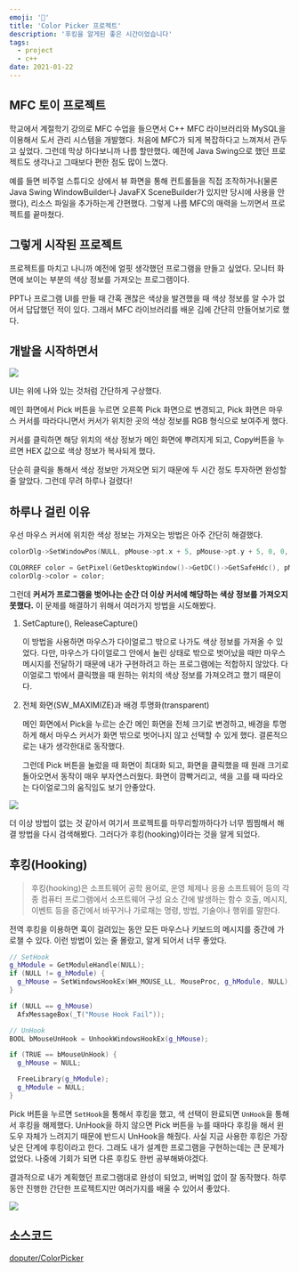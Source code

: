 ```yaml
---
emoji: '🎨'
title: 'Color Picker 프로젝트'
description: '후킹을 알게된 좋은 시간이었습니다'
tags:
  - project
  - c++
date: 2021-01-22
---
```


## MFC 토이 프로젝트

학교에서 계절학기 강의로 MFC 수업을 들으면서 C++ MFC 라이브러리와 MySQL을 이용해서 도서 관리 시스템을 개발했다. 처음에 MFC가 되게 복잡하다고 느껴져서 관두고 싶었다. 그런데 막상 하다보니까 나름 할만했다. 예전에 Java Swing으로 했던 프로젝트도 생각나고 그때보다 편한 점도 많이 느꼈다.

예를 들면 비주얼 스튜디오 상에서 뷰 화면을 통해 컨트롤들을 직접 조작하거나(물론 Java Swing WindowBuilder나 JavaFX SceneBuilder가 있지만 당시에 사용을 안했다), 리소스 파일을 추가하는게 간편했다. 그렇게 나름 MFC의 매력을 느끼면서 프로젝트를 끝마쳤다.

## 그렇게 시작된 프로젝트

프로젝트를 마치고 나니까 예전에 얼핏 생각했던 프로그램을 만들고 싶었다. 모니터 화면에 보이는 부분의 색상 정보를 가져오는 프로그램이다.

PPT나 프로그램 UI를 만들 때 간혹 괜찮은 색상을 발견했을 때 색상 정보를 알 수가 없어서 답답했던 적이 있다. 그래서 MFC 라이브러리를 배운 김에 간단히 만들어보기로 했다.

## 개발을 시작하면서

![](0.png)

UI는 위에 나와 있는 것처럼 간단하게 구상했다.

메인 화면에서 Pick 버튼을 누르면 오른쪽 Pick 화면으로 변경되고, Pick 화면은 마우스 커서를 따라다니면서 커서가 위치한 곳의 색상 정보를 RGB 형식으로 보여주게 했다.

커서를 클릭하면 해당 위치의 색상 정보가 메인 화면에 뿌려지게 되고, Copy버튼을 누르면 HEX 값으로 색상 정보가 복사되게 했다.

단순히 클릭을 통해서 색상 정보만 가져오면 되기 때문에 두 시간 정도 투자하면 완성할 줄 알았다. 그런데 무려 하루나 걸렸다!

## 하루나 걸린 이유

우선 마우스 커서에 위치한 색상 정보는 가져오는 방법은 아주 간단히 해결했다.

```cpp
colorDlg->SetWindowPos(NULL, pMouse->pt.x + 5, pMouse->pt.y + 5, 0, 0, SWP_NOSIZE);

COLORREF color = GetPixel(GetDesktopWindow()->GetDC()->GetSafeHdc(), pMouse->pt.x, pMouse->pt.y);
colorDlg->color = color;
```

그런데 **커서가 프로그램을 벗어나는 순간 더 이상 커서에 해당하는 색상 정보를 가져오지 못했다.** 이 문제를 해결하기 위해서 여러가지 방법을 시도해봤다.

1. SetCapture(), ReleaseCapture()

   이 방법을 사용하면 마우스가 다이얼로그 밖으로 나가도 색상 정보를 가져올 수 있었다. 다만, 마우스가 다이얼로그 안에서 눌린 상태로 밖으로 벗어났을 때만 마우스 메시지를 전달하기 때문에 내가 구현하려고 하는 프로그램에는 적합하지 않았다. 다이얼로그 밖에서 클릭했을 때 원하는 위치의 색상 정보를 가져오려고 했기 때문이다.

2. 전체 화면(SW_MAXIMIZE)과 배경 투명화(transparent)

   메인 화면에서 Pick을 누르는 순간 메인 화면을 전체 크기로 변경하고, 배경을 투명하게 해서 마우스 커서가 화면 밖으로 벗어나지 않고 선택할 수 있게 했다. 결론적으로는 내가 생각한대로 동작했다.

   그런데 Pick 버튼을 눌렀을 때 화면이 최대화 되고, 화면을 클릭했을 때 원래 크기로 돌아오면서 동작이 매우 부자연스러웠다. 화면이 깜빡거리고, 색을 고를 때 따라오는 다이얼로그의 움직임도 보기 안좋았다.

![](1.gif)

더 이상 방법이 없는 것 같아서 여기서 프로젝트를 마무리할까하다가 너무 찜찜해서 해결 방법을 다시 검색해봤다. 그러다가 후킹(hooking)이라는 것을 알게 되었다.

## 후킹(Hooking)

> 후킹(hooking)은 소프트웨어 공학 용어로, 운영 체제나 응용 소프트웨어 등의 각종 컴퓨터 프로그램에서 소프트웨어 구성 요소 간에 발생하는 함수 호출, 메시지, 이벤트 등을 중간에서 바꾸거나 가로채는 명령, 방법, 기술이나 행위를 말한다.

전역 후킹을 이용하면 훅이 걸려있는 동안 모든 마우스나 키보드의 메시지를 중간에 가로챌 수 있다. 이런 방법이 있는 줄 몰랐고, 알게 되어서 너무 좋았다.

```cpp
// SetHook
g_hModule = GetModuleHandle(NULL);
if (NULL != g_hModule) {
  g_hMouse = SetWindowsHookEx(WH_MOUSE_LL, MouseProc, g_hModule, NULL);
}

if (NULL == g_hMouse)
  AfxMessageBox(_T("Mouse Hook Fail"));

// UnHook
BOOL bMouseUnHook = UnhookWindowsHookEx(g_hMouse);

if (TRUE == bMouseUnHook) {
  g_hMouse = NULL;

  FreeLibrary(g_hModule);
  g_hModule = NULL;
}
```

Pick 버튼을 누르면 `SetHook`을 통해서 후킹을 했고, 색 선택이 완료되면 `UnHook`을 통해서 후킹을 해제했다. UnHook을 하지 않으면 Pick 버튼을 누를 때마다 후킹을 해서 윈도우 자체가 느려지기 때문에 반드시 UnHook을 해줬다. 사실 지금 사용한 후킹은 가장 낮은 단계에 후킹이라고 한다. 그래도 내가 설계한 프로그램을 구현하는데는 큰 문제가 없었다. 나중에 기회가 되면 다른 후킹도 한번 공부해봐야겠다.

결과적으로 내가 계획했던 프로그램대로 완성이 되었고, 버벅임 없이 잘 동작했다. 하루 동안 진행한 간단한 프로젝트지만 여러가지를 배울 수 있어서 좋았다.

![](2.gif)

## 소스코드

[doputer/ColorPicker](https://github.com/doputer/ColorPicker)
